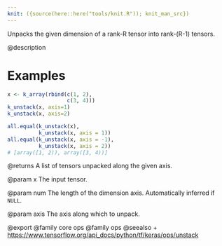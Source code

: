 ```yaml
---
knit: ({source(here::here("tools/knit.R")); knit_man_src})
---
```

Unpacks the given dimension of a rank-R tensor into rank-(R-1) tensors.

@description

# Examples
```r
x <- k_array(rbind(c(1, 2), 
                   c(3, 4)))
k_unstack(x, axis=1)
k_unstack(x, axis=2)
```


```r
all.equal(k_unstack(x), 
          k_unstack(x, axis = 1))
all.equal(k_unstack(x, axis = -1),
          k_unstack(x, axis = 2))
# [array([1, 2)), array([3, 4))]
```

@returns
A list of tensors unpacked along the given axis.

@param x
The input tensor.

@param num
The length of the dimension axis. Automatically inferred
if `NULL`.

@param axis
The axis along which to unpack.

@export
@family core ops
@family ops
@seealso
+ <https://www.tensorflow.org/api_docs/python/tf/keras/ops/unstack>

